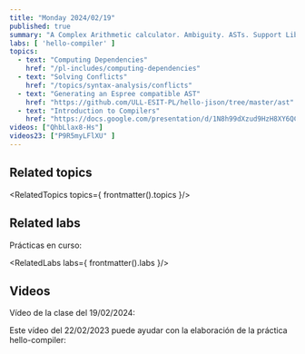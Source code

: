 ```yaml
---
title: "Monday 2024/02/19"
published: true
summary: "A Complex Arithmetic calculator. Ambiguity. ASTs. Support Library. Templates. Dependencies"
labs: [ 'hello-compiler' ]
topics: 
  - text: "Computing Dependencies"
    href: "/pl-includes/computing-dependencies" 
  - text: "Solving Conflicts"
    href: "/topics/syntax-analysis/conflicts"
  - text: "Generating an Espree compatible AST"
    href: "https://github.com/ULL-ESIT-PL/hello-jison/tree/master/ast"
  - text: "Introduction to Compilers"
    href: "https://docs.google.com/presentation/d/1N8h99dXzud9HzH8XY6QCZSmATCAWXtZebuqRTiy8qMU/edit?usp=sharing"
videos: ["QhbLlax8-Hs"]
videos23: ["P9R5myLFlXU" ]
---
```



## Related topics

<RelatedTopics topics={ frontmatter().topics }/>

## Related labs

Prácticas en curso:

<RelatedLabs labs={ frontmatter().labs }/>

## Videos

Vídeo de la clase del 19/02/2024:

<Videos ids={frontmatter().videos}></Videos>

Este vídeo del 22/02/2023 puede ayudar con la elaboración de la práctica
hello-compiler:

<Videos ids={frontmatter().videos23}></Videos>

